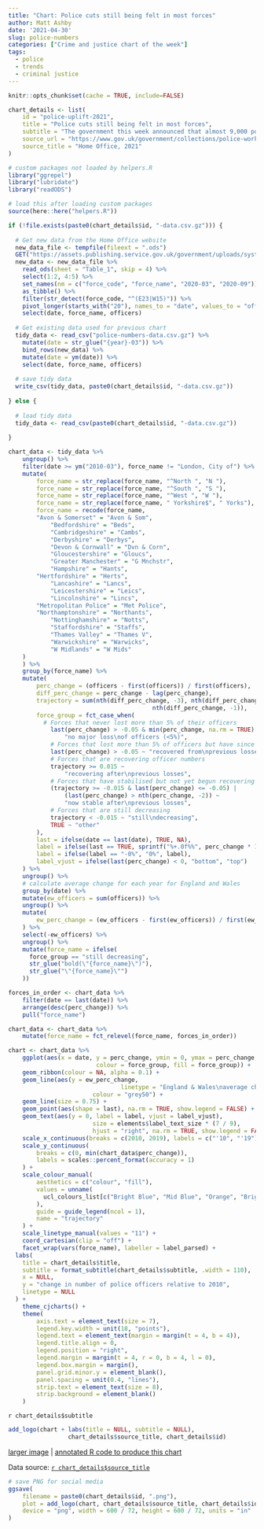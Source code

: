 ```yaml
---
title: "Chart: Police cuts still being felt in most forces"
author: Matt Ashby
date: '2021-04-30'
slug: police-numbers
categories: ["Crime and justice chart of the week"]
tags:
  - police
  - trends
  - criminal justice
---
```



```r
knitr::opts_chunk$set(cache = TRUE, include=FALSE)
```

```r
chart_details <- list(
	id = "police-uplift-2021",
	title = "Police cuts still being felt in most forces",
	subtitle = "The government this week announced that almost 9,000 police officers had been recruited in England and Wales as part of a plan to increase police numbers by 20,000 by 2023. But in many parts of the country there are still fewer officers than a decade ago – six forces have lost more than a fifth of officers compared to 2010.",
	source_url = "https://www.gov.uk/government/collections/police-workforce-england-and-wales",
	source_title = "Home Office, 2021"
)
```

```r
# custom packages not loaded by helpers.R
library("ggrepel")
library("lubridate")
library("readODS")

# load this after loading custom packages
source(here::here("helpers.R"))
```

```r
if (!file.exists(paste0(chart_details$id, "-data.csv.gz"))) {
  
  # Get new data from the Home Office website
  new_data_file <- tempfile(fileext = ".ods")
  GET("https://assets.publishing.service.gov.uk/government/uploads/system/uploads/attachment_data/file/956740/police-workforce-sep20-tables.ods", write_disk(new_data_file))
  new_data <- new_data_file %>% 
    read_ods(sheet = "Table_1", skip = 4) %>% 
    select(1:2, 4:5) %>% 
    set_names(nm = c("force_code", "force_name", "2020-03", "2020-09")) %>% 
    as_tibble() %>% 
    filter(str_detect(force_code, "^(E23|W15)")) %>% 
    pivot_longer(starts_with("20"), names_to = "date", values_to = "officers") %>% 
    select(date, force_name, officers)
  
  # Get existing data used for previous chart
  tidy_data <- read_csv("police-numbers-data.csv.gz") %>% 
    mutate(date = str_glue("{year}-03")) %>% 
    bind_rows(new_data) %>% 
    mutate(date = ym(date)) %>% 
    select(date, force_name, officers)
  
  # save tidy data
  write_csv(tidy_data, paste0(chart_details$id, "-data.csv.gz"))	
  
} else {
  
  # load tidy data
  tidy_data <- read_csv(paste0(chart_details$id, "-data.csv.gz"))
  
}
```


```r
chart_data <- tidy_data %>% 
	ungroup() %>% 
	filter(date >= ym("2010-03"), force_name != "London, City of") %>% 
	mutate(
		force_name = str_replace(force_name, "^North ", "N "),
		force_name = str_replace(force_name, "^South ", "S "),
		force_name = str_replace(force_name, "^West ", "W "),
		force_name = str_replace(force_name, " Yorkshire$", " Yorks"),
		force_name = recode(force_name, 
  		"Avon & Somerset" = "Avon & Som",
			"Bedfordshire" = "Beds",
			"Cambridgeshire" = "Cambs",
			"Derbyshire" = "Derbys",
			"Devon & Cornwall" = "Dvn & Corn",
			"Gloucestershire" = "Gloucs",
			"Greater Manchester" = "G Mnchstr",
			"Hampshire" = "Hants",
	  	"Hertfordshire" = "Herts",
			"Lancashire" = "Lancs",
			"Leicestershire" = "Leics",
			"Lincolnshire" = "Lincs",
  		"Metropolitan Police" = "Met Police",
  		"Northamptonshire" = "Northants",
			"Nottinghamshire" = "Notts",
			"Staffordshire" = "Staffs",
			"Thames Valley" = "Thames V",
			"Warwickshire" = "Warwicks",
			"W Midlands" = "W Mids"
  	)
	) %>% 
	group_by(force_name) %>% 
	mutate(
		perc_change = (officers - first(officers)) / first(officers),
		diff_perc_change = perc_change - lag(perc_change),
		trajectory = sum(nth(diff_perc_change, -3), nth(diff_perc_change, -2), 
										 nth(diff_perc_change, -1)),
		force_group = fct_case_when(
		  # Forces that never lost more than 5% of their officers
			last(perc_change) > -0.05 & min(perc_change, na.rm = TRUE) > -0.05 ~ 
				"no major loss\nof officers (<5%)",
			# Forces that lost more than 5% of officers but have since recovered
			last(perc_change) > -0.05 ~ "recovered from\nprevious losses",
			# Forces that are recovering officer numbers
			trajectory >= 0.015 ~ 
				"recovering after\nprevious losses",
			# Forces that have stabilised but not yet begun recovering
			(trajectory >= -0.015 & last(perc_change) <= -0.05) |
				(last(perc_change) > nth(perc_change, -2)) ~ 
				"now stable after\nprevious losses",
			# Forces that are still decreasing
			trajectory < -0.015 ~ "still\ndecreasing",
			TRUE ~ "other"
		),
		last = ifelse(date == last(date), TRUE, NA),
		label = ifelse(last == TRUE, sprintf("%+.0f%%", perc_change * 100), NA),
		label = ifelse(label == "-0%", "0%", label), 
		label_vjust = ifelse(last(perc_change) < 0, "bottom", "top")
	) %>% 
	ungroup() %>% 
	# calculate average change for each year for England and Wales
	group_by(date) %>% 
	mutate(ew_officers = sum(officers)) %>% 
	ungroup() %>% 
	mutate(
		ew_perc_change = (ew_officers - first(ew_officers)) / first(ew_officers)
	) %>% 
	select(-ew_officers) %>% 
	ungroup() %>% 
	mutate(force_name = ifelse(
	  force_group == "still decreasing", 
	  str_glue("bold(\"{force_name}\")"), 
	  str_glue("\"{force_name}\"")
	))

forces_in_order <- chart_data %>% 
	filter(date == last(date)) %>% 
	arrange(desc(perc_change)) %>% 
	pull("force_name")

chart_data <- chart_data %>% 
	mutate(force_name = fct_relevel(force_name, forces_in_order))
```

```r
chart <- chart_data %>% 
	ggplot(aes(x = date, y = perc_change, ymin = 0, ymax = perc_change, 
						 colour = force_group, fill = force_group)) + 
	geom_ribbon(colour = NA, alpha = 0.1) +
	geom_line(aes(y = ew_perc_change, 
								linetype = "England & Wales\naverage change"), 
						colour = "grey50") + 
	geom_line(size = 0.75) + 
	geom_point(aes(shape = last), na.rm = TRUE, show.legend = FALSE) +
	geom_text(aes(y = 0, label = label, vjust = label_vjust), 
						size = elements$label_text_size * (7 / 9), 
						hjust = "right", na.rm = TRUE, show.legend = FALSE) + 
	scale_x_continuous(breaks = c(2010, 2019), labels = c("'10", "'19")) + 
	scale_y_continuous(
		breaks = c(0, min(chart_data$perc_change)), 
		labels = scales::percent_format(accuracy = 1)
	) + 
	scale_colour_manual(
		aesthetics = c("colour", "fill"),
		values = unname(
		  ucl_colours_list[c("Bright Blue", "Mid Blue", "Orange", "Bright Red")]
		), 
		guide = guide_legend(ncol = 1), 
		name = "trajectory"
	) +
	scale_linetype_manual(values = "11") +
	coord_cartesian(clip = "off") +
	facet_wrap(vars(force_name), labeller = label_parsed) +
  labs(
    title = chart_details$title,
    subtitle = format_subtitle(chart_details$subtitle, .width = 110),
    x = NULL,
    y = "change in number of police officers relative to 2010",
    linetype = NULL
  ) +
	theme_cjcharts() +
	theme(
		axis.text = element_text(size = 7),
		legend.key.width = unit(18, "points"),
		legend.text = element_text(margin = margin(t = 4, b = 4)),
		legend.title.align = 0,
		legend.position = "right",
		legend.margin = margin(t = 4, r = 0, b = 4, l = 0),
		legend.box.margin = margin(),
		panel.grid.minor.y = element_blank(),
		panel.spacing = unit(0.4, "lines"),
		strip.text = element_text(size = 8),
		strip.background = element_blank()
	)

```

`r chart_details$subtitle`

```r
add_logo(chart + labs(title = NULL, subtitle = NULL), 
				 chart_details$source_title, chart_details$id)
```

[larger image](../`r chart_details$id`.png) | [annotated R code to produce this chart](https://github.com/mpjashby/lesscrime.info/blob/master/content/post/`r chart_details$id`.Rmd)

Data source: [`r chart_details$source_title`](`r chart_details$source_url`)

```r
# save PNG for social media
ggsave(
	filename = paste0(chart_details$id, ".png"), 
	plot = add_logo(chart, chart_details$source_title, chart_details$id), 
	device = "png", width = 600 / 72, height = 600 / 72, units = "in"
)
```


